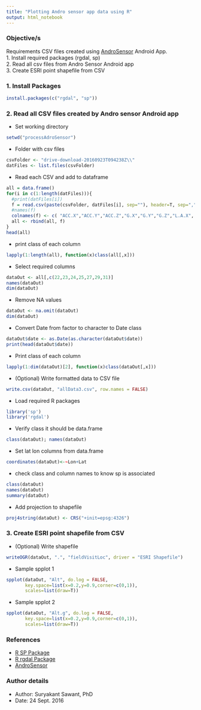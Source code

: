 ```yaml
---
title: "Plotting Andro sensor app data using R"
output: html_notebook
---
```


### Objective/s 
Requirements CSV files created using [AndroSensor] Android App.  
1. Install required packages (rgdal, sp)  
2. Read all csv files from Andro Sensor Android app  
3. Create ESRI point shapefile from CSV  
 
### 1. Install Packages

```r
install.packages(c("rgdal", "sp"))
```

### 2. Read all CSV files created by Andro sensor Android app

- Set working directory  
```r
setwd("processAdroSensor")
```
- Folder with csv files
```r
csvFolder <- "drive-download-20160923T094238Z\\"
datFiles <- list.files(csvFolder)
```

- Read each CSV and add to dataframe
```r
all = data.frame()
for(i in c(1:length(datFiles))){
  #print(datFiles[i])
  f = read.csv(paste(csvFolder, datFiles[i], sep=""), header=T, sep=",")
  #names(f)
  colnames(f) <- c( "ACC.X","ACC.Y","ACC.Z","G.X","G.Y","G.Z","L.A.X", "L.A.Y","L.A.Z", "GYRO.X","GYRO.Y", "GYRO.Z","LIGHT","MAG.X","MAG.Y","MAG.Z","OR.Z", "OR.X", "OR.Y", "PROXIMITY", "S.LEVEL","Lat","Lon", "Alt", "Alt.g","Speed", "Accuracy", "ORIENT", "Sat.in.range", "T.since.start","date")
  all <- rbind(all, f)
}
head(all)
```

- print class of each column 

```r
lapply(1:length(all), function(x)class(all[,x]))
```

- Select required columns
```r
dataOut <- all[,c(22,23,24,25,27,29,31)]
names(dataOut)
dim(dataOut)
```
  
- Remove NA values  
```r
dataOut <- na.omit(dataOut)
dim(dataOut)
```

- Convert Date from factor to character to Date class
```r
dataOut$date <- as.Date(as.character(dataOut$date))
print(head(dataOut$date))
```

- Print class of each column

```r
lapply(1:dim(dataOut)[2], function(x)class(dataOut[,x]))
```

- (Optional) Write formatted data to CSV file 

```r
write.csv(dataOut, "allData3.csv", row.names = FALSE)
```

- Load required R packages
```r
library('sp')
library('rgdal')
```

- Verify class it should be data.frame

```r
class(dataOut); names(dataOut)
```

- Set lat lon columns from data.frame

```r
coordinates(dataOut)<-~Lon+Lat 
```

- check class and column names to know sp is associated

```r
class(dataOut)
names(dataOut)
summary(dataOut)
```

- Add projection to shapefile

```r
proj4string(dataOut) <- CRS("+init=epsg:4326")
```

### 3. Create ESRI point shapefile from CSV 
- (Optional) Write shapefile
```r
writeOGR(dataOut, ".", "fieldVisitLoc", driver = "ESRI Shapefile")
``` 

- Sample spplot 1
```r
spplot(dataOut, "Alt", do.log = FALSE,
       key.space=list(x=0.2,y=0.9,corner=c(0,1)),
       scales=list(draw=T))
```

- Sample spplot 2

```r
spplot(dataOut, "Alt.g", do.log = FALSE,
       key.space=list(x=0.2,y=0.9,corner=c(0,1)),
       scales=list(draw=T))
```

### References
- [R  SP Package]
- [R  rgdal Package]
- [AndroSensor]

[R  SP Package]:<https://cran.r-project.org/web/packages/sp/index.html>
[R  rgdal Package]:<https://cran.r-project.org/web/packages/rgdal/index.html>
[AndroSensor]:<https://play.google.com/store/apps/details?id=com.fivasim.androsensor&hl=en>

### Author details

- Author: Suryakant Sawant, PhD
- Date: 24 Sept. 2016
